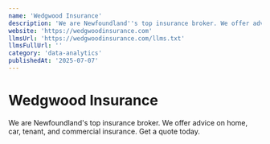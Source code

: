 ```yaml
---
name: 'Wedgwood Insurance'
description: 'We are Newfoundland''s top insurance broker. We offer advice on home, car, tenant, and commercial insurance. Get a quote today.'
website: 'https://wedgwoodinsurance.com'
llmsUrl: 'https://wedgwoodinsurance.com/llms.txt'
llmsFullUrl: ''
category: 'data-analytics'
publishedAt: '2025-07-07'
---
```


# Wedgwood Insurance

We are Newfoundland's top insurance broker. We offer advice on home, car, tenant, and commercial insurance. Get a quote today.
